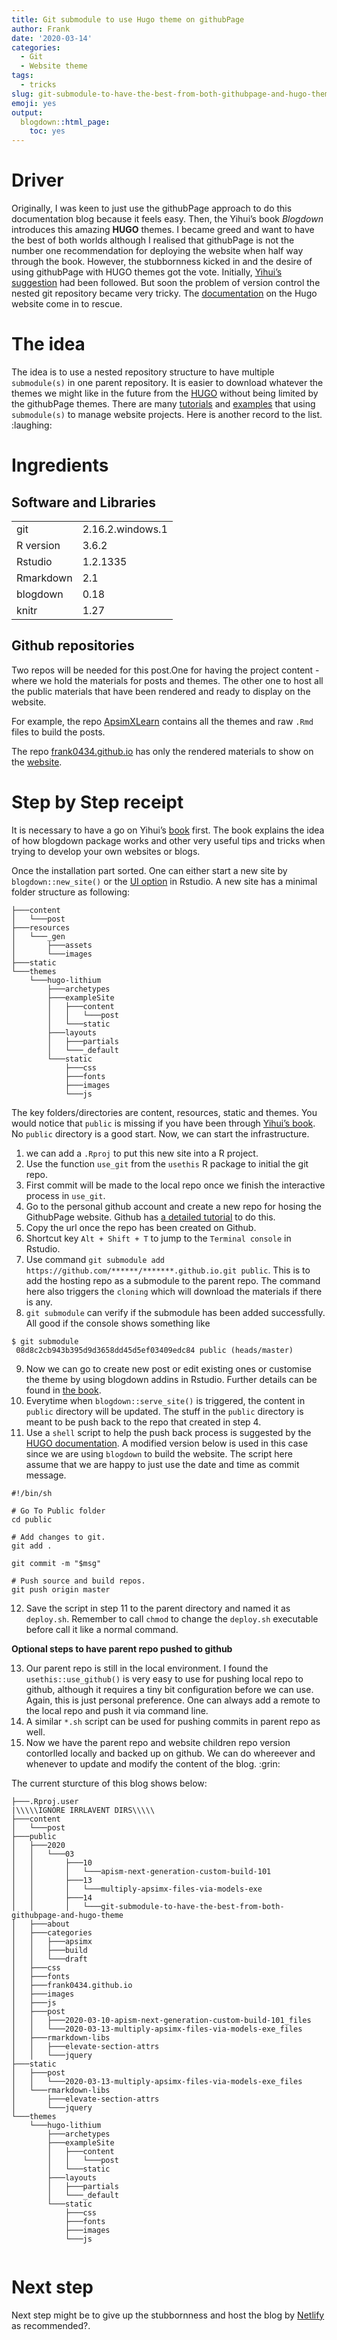 ```yaml
---
title: Git submodule to use Hugo theme on githubPage
author: Frank
date: '2020-03-14'
categories:
  - Git
  - Website theme
tags:
  - tricks
slug: git-submodule-to-have-the-best-from-both-githubpage-and-hugo-theme
emoji: yes
output:
  blogdown::html_page:
    toc: yes
---
```



# Driver

Originally, I was keen to just use the githubPage approach to do this documentation blog because it feels easy. Then, the Yihui's book _Blogdown_ introduces this amazing **HUGO** themes. I became greed and want to have the best of both worlds although I realised that githubPage is not the number one recommendation for deploying the website when half way through the book. However, the stubbornness kicked in and the desire of using githubPage with HUGO themes got the vote. Initially, [Yihui's suggestion](https://bookdown.org/yihui/blogdown/github-pages.html) had been followed. But soon the problem of version control the nested git repository became very tricky. The [documentation](https://gohugo.io/hosting-and-deployment/hosting-on-github/) on the Hugo website come in to rescue. 

# The idea

The idea is to use a nested repository structure to have multiple `submodule(s)` in one parent repository. It is easier to download whatever the themes we might like in the future from the [HUGO](https://themes.gohugo.io/) without being limited by the githubPage themes. There are many [tutorials](https://chrisjean.com/git-submodules-adding-using-removing-and-updating/) and [examples](https://git-scm.com/book/en/v2/Git-Tools-Submodules) that using `submodule(s)` to manage website projects. Here is another record to the list. :laughing:

# Ingredients 

## Software and Libraries

| | |
|:---|:----|
|git | 2.16.2.windows.1|
|R version | 3.6.2 |
|Rstudio |1.2.1335|
|Rmarkdown |2.1|
|blogdown |0.18|
|knitr |1.27|

## Github repositories 

Two repos will be needed for this post.One for having the project content - where we hold the materials for posts and themes. The other one to host all the public materials that have been rendered and ready to display on the website. 

For example, the repo [ApsimXLearn](https://github.com/frank0434/ApsimXLearn) contains all the themes and raw `.Rmd` files to build the posts. 

The repo [frank0434.github.io](https://github.com/frank0434/frank0434.github.io) has only the rendered materials to show on the [website](https://frank0434.github.io/). 

# Step by Step receipt

It is necessary to have a go on Yihui's [book](https://bookdown.org/yihui/blogdown/) first. The book explains the idea of how blogdown package works and other very useful tips and tricks when trying to develop your own websites or blogs.

Once the installation part sorted. One can either start a new site by `blogdown::new_site()` or the [UI option](https://bookdown.org/yihui/blogdown/rstudio-ide.html) in Rstudio. A new site has a minimal folder structure as following:  

```
├───content
│   └───post
├───resources
│   └───_gen
│       ├───assets
│       └───images
├───static
└───themes
    └───hugo-lithium
        ├───archetypes
        ├───exampleSite
        │   ├───content
        │   │   └───post
        │   └───static
        ├───layouts
        │   ├───partials
        │   └───_default
        └───static
            ├───css
            ├───fonts
            ├───images
            └───js
```
The key folders/directories are content, resources, static and themes. You would notice that `public` is missing if you have been through [Yihui's book](https://bookdown.org/yihui/blogdown/rstudio-ide.html). No `public` directory is a good start. Now, we can start the infrastructure.   

  1. we can add a `.Rproj` to put this new site into a R project.   
  2. Use the function `use_git` from the `usethis` R package to initial the git repo.     
  3. First commit will be made to the local repo once we finish the interactive process in `use_git`.  
  4. Go to the personal github account and create a new repo for hosing the GithubPage website. Github has [a detailed tutorial](https://help.github.com/en/github/working-with-github-pages/creating-a-github-pages-site) to do this.  
  5. Copy the url once the repo has been created on Github.  
  6. Shortcut key `Alt + Shift + T` to jump to the `Terminal console` in Rstudio.   
  7. Use command `git submodule add https://github.com/******/*******.github.io.git public`. This is to add the hosting repo as a submodule to the parent repo. The command here also triggers the `cloning` which will download the materials if there is any.    
  8. `git submodule` can verify if the submodule has been added successfully. All good if the console shows something like   
  ```
  $ git submodule
   08d8c2cb943b395d9d3658dd45d5ef03409edc84 public (heads/master)
  ```  
  9. Now we can go to create new post or edit existing ones or customise the theme by using blogdown addins in Rstudio. Further details can be found in [the book](https://bookdown.org/yihui/blogdown/rstudio-ide.html).   
  10. Everytime when `blogdown::serve_site()` is triggered, the content in `public` directory will be updated. The stuff in the `public` directory is meant to be push back to the repo that created in step 4.  
  11. Use a `shell` script to help the push back process is suggested by the [HUGO documentation](https://gohugo.io/hosting-and-deployment/hosting-on-github/). A modified version below is used in this case since we are using `blogdown` to build the website. The script here assume that we are happy to just use the date and time as commit message. 
  ```
  #!/bin/sh
  
  # Go To Public folder
  cd public
  
  # Add changes to git.
  git add .

  git commit -m "$msg"
  
  # Push source and build repos.
  git push origin master  
  ```
  12. Save the script in step 11 to the parent directory and named it as `deploy.sh`. Remember to call `chmod` to change the `deploy.sh` executable before call it like a normal command. 
  
  **Optional steps to have parent repo pushed to github**  
  
  13. Our parent repo is still in the local environment. I found the `usethis::use_github()` is very easy to use for pushing local repo to github, although it requires a tiny bit configuration before we can use. Again, this is just personal preference. One can always add a remote to the local repo and push it via command line.   
  14. A similar `*.sh` script can be used for pushing commits in parent repo as well.  
  15. Now we have the parent repo and website children repo version contorlled locally and backed up on github. We can do whereever and whenever to update and modify the content of the blog. :grin:
  
  
The current sturcture of this blog shows below: 

```
├───.Rproj.user
|\\\\\IGNORE IRRLAVENT DIRS\\\\\
├───content
│   └───post
├───public
│   ├───2020
│   │   └───03
│   │       ├───10
│   │       │   └───apism-next-generation-custom-build-101
│   │       ├───13
│   │       │   └───multiply-apsimx-files-via-models-exe
│   │       ├───14
│   │       │   └───git-submodule-to-have-the-best-from-both-githubpage-and-hugo-theme
│   ├───about
│   ├───categories
│   │   ├───apsimx
│   │   ├───build
│   │   └───draft
│   ├───css
│   ├───fonts
│   ├───frank0434.github.io
│   ├───images
│   ├───js
│   ├───post
│   │   ├───2020-03-10-apism-next-generation-custom-build-101_files
│   │   └───2020-03-13-multiply-apsimx-files-via-models-exe_files
│   ├───rmarkdown-libs
│   │   ├───elevate-section-attrs
│   │   └───jquery
├───static
│   ├───post
│   │   └───2020-03-13-multiply-apsimx-files-via-models-exe_files
│   └───rmarkdown-libs
│       ├───elevate-section-attrs
│       └───jquery
└───themes
    └───hugo-lithium
        ├───archetypes
        ├───exampleSite
        │   ├───content
        │   │   └───post
        │   └───static
        ├───layouts
        │   ├───partials
        │   └───_default
        └───static
            ├───css
            ├───fonts
            ├───images
            └───js
  
```

# Next step 

Next step might be to give up the stubbornness and host the blog by [Netlify](https://www.netlify.com/) as recommended?. 




